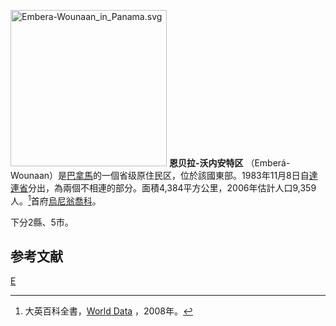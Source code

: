 [[File:Embera-Wounaan_in_Panama.svg|250px]]
'''恩贝拉-沃内安特区''' （Emberá-Wounaan）是[[巴拿馬|巴拿馬]]的一個省级原住民区，位於該國東部。1983年11月8日自[[達連省|達連省]]分出，為兩個不相連的部分。面積4,384平方公里，2006年估計人口9,359人。<ref>大英百科全書，[http://www.britannica.com/new-multimedia/pdf/wordat156.pdf World Data] {{Wayback|url=http://www.britannica.com/new-multimedia/pdf/wordat156.pdf |date=20140502032047 }}，2008年。</ref>首府[[烏尼翁喬科|烏尼翁喬科]]。

下分2縣、5市。

== 参考文献 ==
{{Reflist}}

{{巴拿馬行政區劃}}

{{Comarca Emberá-Wounaan}}

[[Category:巴拿馬行政區劃|E]]